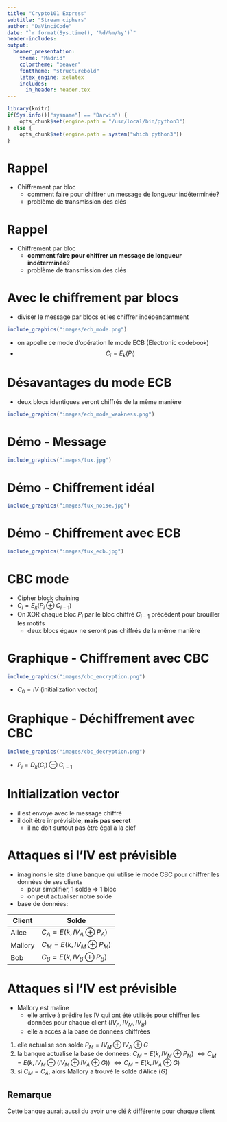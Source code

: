 ```yaml
---
title: "Crypto101 Express"
subtitle: "Stream ciphers"
author: "DaVinciCode"
date: "`r format(Sys.time(), '%d/%m/%y')`"
header-includes:
output:
  beamer_presentation:
    theme: "Madrid"
    colortheme: "beaver"
    fonttheme: "structurebold"
    latex_engine: xelatex
    includes:
      in_header: header.tex
---
```


```r
library(knitr)
if(Sys.info()["sysname"] == "Darwin") {
	opts_chunk$set(engine.path = "/usr/local/bin/python3")
} else {
	opts_chunk$set(engine.path = system("which python3"))
}
```

# Rappel

- Chiffrement par bloc
  - comment faire pour chiffrer un message de longueur indéterminée?
  - problème de transmission des clés

# Rappel

- Chiffrement par bloc
  - **comment faire pour chiffrer un message de longueur indéterminée?**
  - problème de transmission des clés

# Avec le chiffrement par blocs

- diviser le message par blocs et les chiffrer indépendamment

```r
include_graphics("images/ecb_mode.png")
```

- on appelle ce mode d'opération le mode ECB (Electronic codebook)
- $$C_{i} = E_{k}(P_{i})$$

# Désavantages du mode ECB

- deux blocs identiques seront chiffrés de la même manière

```r
include_graphics("images/ecb_mode_weakness.png")
```

# Démo - Message

```r
include_graphics("images/tux.jpg")
```

# Démo - Chiffrement idéal

```r
include_graphics("images/tux_noise.jpg")
```

# Démo - Chiffrement avec ECB

```r
include_graphics("images/tux_ecb.jpg")
```

# CBC mode

- Cipher block chaining
- $C_{i} = E_{k}(P_{i} \oplus C_{i-1})$
- On XOR chaque bloc $P_i$ par le bloc chiffré $C_{i-1}$ précédent pour brouiller les motifs
  - deux blocs égaux ne seront pas chiffrés de la même manière

# Graphique - Chiffrement avec CBC

```r
include_graphics("images/cbc_encryption.png")
```

- $C_{0} = IV$ (initialization vector)

# Graphique - Déchiffrement avec CBC

```r
include_graphics("images/cbc_decryption.png")
```

- $P_{i} = D_{k}(C_{i}) \oplus C_{i-1}$

# Initialization vector

- il est envoyé avec le message chiffré
- il doit être imprévisible, **mais pas secret**
    - il ne doit surtout pas être égal à la clef

# Attaques si l'IV est prévisible

- imaginons le site d'une banque qui utilise le mode CBC pour chiffrer les données de ses clients
  - pour simplifier, 1 solde $\Rightarrow$ 1 bloc
  - on peut actualiser notre solde
- base de données:

| Client  | Solde                             |
|---------|-----------------------------------|
| Alice   | $C_{A}=E(k, IV_{A} \oplus P_{A})$ |
| Mallory | $C_{M}=E(k, IV_{M} \oplus P_{M})$ |
| Bob     | $C_{B}=E(k, IV_{B} \oplus P_{B})$ |

# Attaques si l'IV est prévisible

- Mallory est maline 
  - elle arrive à prédire les IV qui ont été utilisés pour chiffrer les données pour chaque client ($IV_{A}, IV_{M}, IV_{B}$)
  - elle a accès à la base de données chiffrées

1. elle actualise son solde $P_{M}=IV_{M} \oplus IV_{A} \oplus G$
2. la banque actualise la base de données:
$C_{M} = E(k, IV_{M} \oplus P_{M})$
$\iff C_{M} = E(k, IV_{M} \oplus (IV_{M} \oplus IV_{A} \oplus G))$
$\iff C_{M} = E(k, IV_{A} \oplus G)$
3. si $C_{M} = C_{A}$, alors Mallory a trouvé le solde d'Alice ($G$)

## Remarque
Cette banque aurait aussi du avoir une clé $k$ différente pour chaque client
